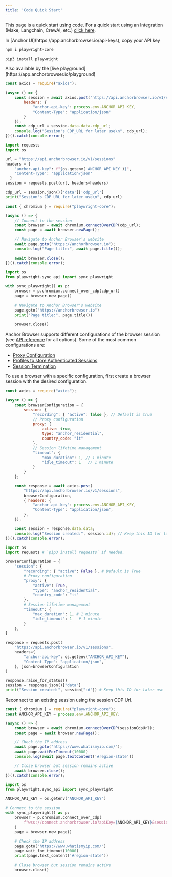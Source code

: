 ```yaml
---
title: 'Code Quick Start'
---
```


This page is a quick start using code. For a quick start using an Integration (Make, Langchain, CrewAI, etc.) [click here](/quickstart/use-via-api).

<Steps>
<Step title="Fetch API Key">
In [Anchor UI](https://app.anchorbrowser.io/api-keys), copy your API key
</Step>
<Step title="Install playwright">

<CodeGroup>

```bash node.js
npm i playwright-core
```

```bash python
pip3 install playwright
```

</CodeGroup>

</Step>
<Step title="Create a session via API">
Also available by the [live playground](https://app.anchorbrowser.io/playground)
<CodeGroup>

```javascript node.js
const axios = require("axios");

(async () => {
    const session = await axios.post("https://api.anchorbrowser.io/v1/sessions", {}, {
        headers: {
            "anchor-api-key": process.env.ANCHOR_API_KEY,
            "Content-Type": "application/json"
        }
    });
    const cdp_url = session.data.data.cdp_url;
    console.log("Session's CDP_URL for later use\n", cdp_url);
})().catch(console.error);
```

```python python
import requests
import os

url = "https://api.anchorbrowser.io/v1/sessions"
headers = {
    "anchor-api-key": f"{os.getenv('ANCHOR_API_KEY')}",
    'Content-Type': 'application/json'
  }
session = requests.post(url, headers=headers)

cdp_url = session.json()['data']['cdp_url']
print("Session's CDP_URL for later use\n", cdp_url)
```

</CodeGroup>

</Step>
<Step title="Run sample code">

<CodeGroup>

```javascript node.js
const { chromium } = require("playwright-core");

(async () => {
    // Connect to the session
    const browser = await chromium.connectOverCDP(cdp_url);
    const page = await browser.newPage();

    // Navigate to Anchor Browser's website
    await page.goto("https://anchorbrowser.io");
    console.log("Page title:", await page.title());

    await browser.close();
})().catch(console.error);
```

```python python
import os
from playwright.sync_api import sync_playwright

with sync_playwright() as p:
    browser = p.chromium.connect_over_cdp(cdp_url)
    page = browser.new_page()
    
    # Navigate to Anchor Browser's website
    page.goto("https://anchorbrowser.io")
    print("Page title:", page.title())
    
    browser.close()
```

</CodeGroup>
</Step>

<Step title="Advanced browser configuration">

Anchor Browser supports different configurations of the browser session (see [API reference](/api-reference/browser-sessions/start-browser-session) for all options).
Some of the most common configurations are:
 -  [Proxy Configuration](/advanced/proxy)
 -  [Profiles to store Authenticated Sessions](/essentials/authentication-and-identity)
 -  [Session Termination](/advanced/session-termination)

To use a browser with a specific configuration, first create a browser session with the desired configuration.

<CodeGroup>

```javascript node.js
const axios = require("axios");

(async () => {
    const browserConfiguration = {
        session: {
            "recording": { "active": false }, // Default is true
            // Proxy configuration
            proxy: {
                active: true,
                type: "anchor_residential",
                country_code: "it"
            },
            // Session lifetime management
            "timeout": {
                "max_duration": 1, // 1 minute
                "idle_timeout": 1   // 1 minute
            }
        }
    };

    const response = await axios.post(
        "https://api.anchorbrowser.io/v1/sessions",
        browserConfiguration,
        { headers: {
            "anchor-api-key": process.env.ANCHOR_API_KEY,
            "Content-Type": "application/json",
        },
    });

    const session = response.data.data;
    console.log("Session created:", session.id); // Keep this ID for later use
})().catch(console.error);
```

```python python
import os
import requests # `pip3 install requests` if needed.

browserConfiguration = {
    "session": {
        "recording": { "active": False }, # Default is True
        # Proxy configuration
        "proxy": {
            "active": True,
            "type": "anchor_residential",
            "country_code": "it"
        },
        # Session lifetime management
        "timeout": {
            "max_duration": 1, # 1 minute
            "idle_timeout": 1   # 1 minute
        }
    },
}

response = requests.post(
    "https://api.anchorbrowser.io/v1/sessions",
    headers={
        "anchor-api-key": os.getenv("ANCHOR_API_KEY"),
        "Content-Type": "application/json",
    }, json=browserConfiguration
)

response.raise_for_status()
session = response.json()["data"]
print("Session created:", session["id"]) # Keep this ID for later use
```

</CodeGroup>
</Step>

<Step title="Session reconnection">

Reconnect to an existing session using the session CDP Url.

<CodeGroup>

```javascript node.js
const { chromium } = require("playwright-core");
const ANCHOR_API_KEY = process.env.ANCHOR_API_KEY;

(async () => {
    const browser = await chromium.connectOverCDP(sessionCdpUrl);
    const page = await browser.newPage();

    // Check the IP address
    await page.goto("https://www.whatismyip.com/");
    await page.waitForTimeout(10000)
    console.log(await page.textContent('#region-state'))

    // Close browser but session remains active
    await browser.close();
})().catch(console.error); 
```

```python python
import os
from playwright.sync_api import sync_playwright

ANCHOR_API_KEY = os.getenv("ANCHOR_API_KEY")

# Connect to the session
with sync_playwright() as p:
    browser = p.chromium.connect_over_cdp(
        f"wss://connect.anchorbrowser.io?apiKey={ANCHOR_API_KEY}&sessionId={session['id']}"
    )
    page = browser.new_page()
    
    # Check the IP address
    page.goto("https://www.whatismyip.com/")
    page.wait_for_timeout(10000)
    print(page.text_content('#region-state'))

    # Close browser but session remains active
    browser.close()

```

</CodeGroup>
</Step>
</Steps>

